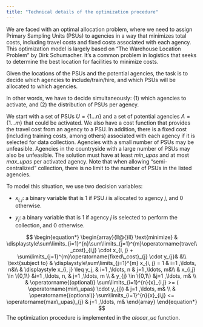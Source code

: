 ```yaml
---
title: "Technical details of the optimization procedure"
---
```


We are faced with an optimal allocation problem, where we need to assign Primary Sampling Units (PSUs) to agencies in a way that minimizes total costs, including travel costs and fixed costs associated with each agency. This optimization model is largely based on "The Warehouse Location Problem" by Dirk Schumacher. It's a common problem in logistics that seeks to determine the best location for facilities to minimize costs.

Given the locations of the PSUs and the potential agencies, the task is to decide which agencies to include/train/hire, and which PSUs will be allocated to which agencies.

In other words, we have to decide simultaneously: (1) which agencies to activate, and (2) the distribution of PSUs per agency.

We start with a set of PSUs $U = \{1 \ldots n\}$ and a set of potential agencies $A = \{1 \ldots m\}$ that could be activated. We also have a cost function that provides the travel cost from an agency to a PSU. In addition, there is a fixed cost (including training costs, among others) associated with each agency if it is selected for data collection. Agencies with a small number of PSUs may be unfeasible. Agencies in the countryside with a large number of PSUs may also be unfeasible. The solution must have at least *min_upas* and at most *max_upas* per activated agency. Note that when allowing "semi-centralized" collection, there is no limit to the number of PSUs in the listed agencies.

To model this situation, we use two decision variables:

- $x_{i,j}$: a binary variable that is 1 if PSU $i$ is allocated to agency $j$, and 0 otherwise.

- $y_j$: a binary variable that is 1 if agency $j$ is selected to perform the collection, and 0 otherwise.

$$
\begin{equation*}
\begin{array}{ll@{}ll}
\text{minimize}  & \displaystyle\sum\limits_{i=1}^{n}\sum\limits_{j=1}^{m}\operatorname{travel\_cost}_{i,j} \cdot x_{i, j} +  \sum\limits_{j=1}^{m}\operatorname{fixed\_cost}_{j} \cdot y_{j}& &\\
\text{subject to} & \displaystyle\sum\limits_{j=1}^{m}   x_{i, j} = 1  & i=1 ,\ldots, n&\\
                  & \displaystyle x_{i, j} \leq y_j,  & i=1 ,\ldots, n & j=1 ,\ldots, m&\\
                 &                                                x_{i,j} \in \{0,1\} &i=1 ,\ldots, n, & j=1 ,\ldots, m \\
                 &                                                y_{j} \in \{0,1\} &j=1 ,\ldots, m& \\
                 &                                                \operatorname{(optional)} \sum\limits_{i=1}^{n}{x}_{i,j} >= ( \operatorname{min\_upas} \cdot y_{j})  & j=1 ,\ldots, m&
                 \\
                 &                                                \operatorname{(optional)} \sum\limits_{i=1}^{n}{x}_{i,j} <=  \operatorname{max\_upas}_{j}  & j=1 ,\ldots, m&
\end{array}
\end{equation*}
$$ 
The optimization procedure is implemented in the *alocar_uc* function.
